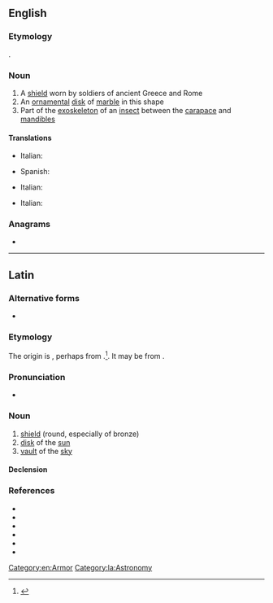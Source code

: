 ==English==
{{wikipedia}}

===Etymology===
{{bor|en|la|clipeus}}.

===Noun===
{{en-noun|clipei}}

# A [[shield]] worn by soldiers of ancient Greece and Rome
# An [[ornamental]] [[disk]] of [[marble]] in this shape
# Part of the [[exoskeleton]] of an [[insect]] between the [[carapace]] and [[mandible]]s

====Translations====
{{trans-top|shield}}
* Italian: {{t|it|clipeo|m}}
{{trans-mid}}
* Spanish: {{t|es|clípeo|m}}
{{trans-bottom}}

{{trans-top|ornamental disk}}
* Italian: {{t|it|clipeo|m}}
{{trans-mid}}
{{trans-bottom}}

{{trans-top|part of an insect's exoskeleton}}
* Italian: {{t|it|clipeo|m}}
{{trans-mid}}
{{trans-bottom}}

===Anagrams===
* {{anagrams|en|a=ceilpsu|Pulices|spicule}}

[[Category:en:Armor]]

----

==Latin==

===Alternative forms===
* {{alter|la|clupeus|clypeus}}

===Etymology===
The origin is {{unk|la|title=uncertain}}, perhaps from {{inh|la|itc-pro|*klupeos}}.<ref>{{R:la:WH|head=clipeus|page=235|vol=1}}</ref>. It may be from {{bor|la|ett|-}}.

===Pronunciation===
* {{la-IPA|clipeus}}

===Noun===
{{la-noun|clipeus<2>}}

# [[shield]] (round, especially of bronze)
# [[disk]] of the [[sun]]
# [[vault]] of the [[sky]]

====Declension====
{{la-ndecl|clipeus<2>}}

===References===
* {{R:L&S}}
* {{R:Elementary Lewis}}
* {{R:du Cange}}
* {{R:Gaffiot}}
* {{R:Peck}}
* {{R:Smith's Antiquities}}
<references/>

[[Category:la:Astronomy]]
{{topics|la|Armor}}